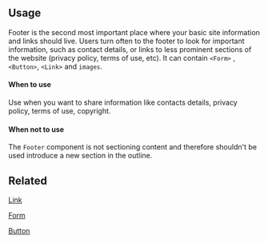 
## Usage

Footer is the second most important place where your basic site information and links should live. Users turn often to the footer to look for important information, such as contact details, or links to less prominent sections of the website (privacy policy, terms of use, etc).
It can contain `<Form>` , `<Button>`, `<Link>` and `images`.

#### When to use

Use when you want to share information like contacts details, privacy policy, terms of use, copyright.

#### When not to use

The `Footer` component is not sectioning content and therefore shouldn't be used introduce a new section in the outline.

## Related

[Link](?path=/docs/components-link--regular)

[Form](?path=/docs/components-form--regular)

[Button](?path=/docs/components-button--regular)
